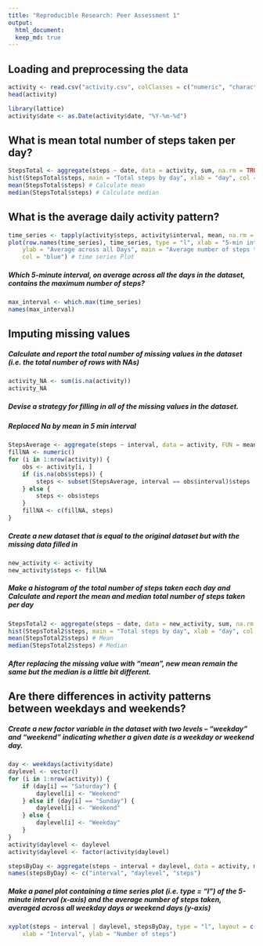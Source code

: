 ```yaml
---
title: "Reproducible Research: Peer Assessment 1"
output: 
  html_document:
  keep_md: true
---
```


## Loading and preprocessing the data

```r
activity <- read.csv("activity.csv", colClasses = c("numeric", "character", "numeric"))
head(activity)

library(lattice)
activity$date <- as.Date(activity$date, "%Y-%m-%d")
```

## What is mean total number of steps taken per day?

```r

StepsTotal <- aggregate(steps ~ date, data = activity, sum, na.rm = TRUE)
hist(StepsTotal$steps, main = "Total steps by day", xlab = "day", col = rainbow(5))
mean(StepsTotal$steps) # Calculate mean
median(StepsTotal$steps) # Calculate median

```

## What is the average daily activity pattern?

```r
time_series <- tapply(activity$steps, activity$interval, mean, na.rm = TRUE)
plot(row.names(time_series), time_series, type = "l", xlab = "5-min interval", 
    ylab = "Average across all Days", main = "Average number of steps taken", 
    col = "blue") # time series Plot
```

##### Which 5-minute interval, on average across all the days in the dataset, contains the maximum number of steps?

```r
max_interval <- which.max(time_series)
names(max_interval)

```

## Imputing missing values

##### Calculate and report the total number of missing values in the dataset (i.e. the total number of rows with NAs)
```r

activity_NA <- sum(is.na(activity))
activity_NA

``` 

##### Devise a strategy for filling in all of the missing values in the dataset.

##### Replaced Na by mean in 5 min interval

```r
StepsAverage <- aggregate(steps ~ interval, data = activity, FUN = mean)
fillNA <- numeric()
for (i in 1:nrow(activity)) {
    obs <- activity[i, ]
    if (is.na(obs$steps)) {
        steps <- subset(StepsAverage, interval == obs$interval)$steps
    } else {
        steps <- obs$steps
    }
    fillNA <- c(fillNA, steps)
}

```
##### Create a new dataset that is equal to the original dataset but with the missing data filled in

```r
new_activity <- activity
new_activity$steps <- fillNA

```

##### Make a histogram of the total number of steps taken each day and Calculate and report the mean and median total number of steps taken per day

```r

StepsTotal2 <- aggregate(steps ~ date, data = new_activity, sum, na.rm = TRUE)
hist(StepsTotal2$steps, main = "Total steps by day", xlab = "day", col = heat.colors(5))
mean(StepsTotal2$steps) # Mean
median(StepsTotal2$steps) # Median

```
##### After replacing the missing value with "mean", new mean remain the same but the median is a little bit different.


## Are there differences in activity patterns between weekdays and weekends?

##### Create a new factor variable in the dataset with two levels -- "weekday" and "weekend" indicating whether a given date is a weekday or weekend day.

```r

day <- weekdays(activity$date)
daylevel <- vector()
for (i in 1:nrow(activity)) {
    if (day[i] == "Saturday") {
        daylevel[i] <- "Weekend"
    } else if (day[i] == "Sunday") {
        daylevel[i] <- "Weekend"
    } else {
        daylevel[i] <- "Weekday"
    }
}
activity$daylevel <- daylevel
activity$daylevel <- factor(activity$daylevel)

stepsByDay <- aggregate(steps ~ interval + daylevel, data = activity, mean)
names(stepsByDay) <- c("interval", "daylevel", "steps")

```

##### Make a panel plot containing a time series plot (i.e. type = "l") of the 5-minute interval (x-axis) and the average number of steps taken, averaged across all weekday days or weekend days (y-axis)

```r

xyplot(steps ~ interval | daylevel, stepsByDay, type = "l", layout = c(1, 2), 
    xlab = "Interval", ylab = "Number of steps")

```

